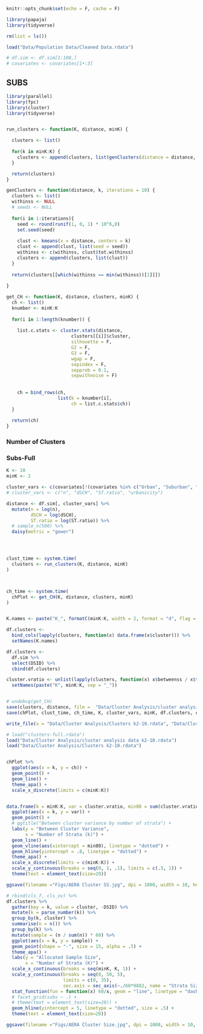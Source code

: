 ```r
knitr::opts_chunk$set(echo = F, cache = F)
```

```r
library(papaja)
library(tidyverse)

rm(list = ls())

load("Data/Population Data/Cleaned Data.rdata")

# df.sim <- df.sim[1:100,]
# covariates <- covariates[1•:3]
```

## SUBS


```r
library(parallel)
library(fpc)
library(cluster)
library(tidyverse)


run_clusters <- function(K, distance, minK) {

  clusters <- list()
  
  for(k in minK:K) {
    clusters <- append(clusters, list(genClusters(distance = distance, k = k)))
  }

  return(clusters)
}

genClusters <- function(distance, k, iterations = 10) {
  clusters <- list()
  withinss <- NULL
  # seeds <- NULL
  
  for(i in 1:iterations){
    seed <- round(runif(1, 0, 1) * 10^6,0)
    set.seed(seed)
    
    clust <- kmeans(x = distance, centers = k)
    clust <- append(clust, list(seed = seed))
    withinss <- c(withinss, clust$tot.withinss)
    clusters <- append(clusters, list(clust))
  }
  
  return(clusters[[which(withinss == min(withinss))[1]]])
  
}

get_CH <- function(K, distance, clusters, minK) {
  ch <- list()
  knumber <- minK:K
  
  for(i in 1:length(knumber)) {
    
    list.c.stats <- cluster.stats(distance, 
                        clusters[[i]]$cluster, 
                        silhouette = F, 
                        G2 = F, 
                        G3 = F, 
                        wgap = F, 
                        sepindex = F, 
                        sepprob = 0.1, 
                        sepwithnoise = F)
    
    
    ch = bind_rows(ch, 
                   list(k = knumber[i], 
                        ch = list.c.stats$ch))
  }
  
  return(ch)
}

```

### Number of Clusters

### Subs-Full


```r
K <- 10
minK <- 2

cluster_vars <- c(covariates[!(covariates %in% c("Urban", "Suburban", "ToRu"))], "urbanicity")
# cluster_vars <- c("n", "dSCH", "ST.ratio", "urbanicity")

distance <- df.sim[, cluster_vars] %>%
  mutate(n = log(n),
         dSCH = log(dSCH),
         ST.ratio = log(ST.ratio)) %>%
  # sample_n(500) %>%
  daisy(metric = "gower")




clust_time <- system.time(
  clusters <- run_clusters(K, distance, minK)
)



ch_time <- system.time(
  chPlot <- get_CH(K, distance, clusters, minK)
)


K.names <- paste("K_", formatC(minK:K, width = 2, format = "d", flag = "0"), sep = "")

df.clusters <- 
  bind_cols(lapply(clusters, function(x) data.frame(x$cluster))) %>%
  setNames(K.names)

df.clusters <- 
  df.sim %>%
  select(DSID) %>%
  cbind(df.clusters)

cluster.vratio <- unlist(lapply(clusters, function(x) x$betweenss / x$totss)) %>%
  setNames(paste("K", minK:K, sep = "_"))


# undebug(get_CH)
save(clusters, distance, file =  "Data/Cluster Analysis/cluster analysis data k2-10.rdata")
save(chPlot, clust_time, ch_time, K, cluster_vars, minK, df.clusters, cluster.vratio, file =  "Data/Cluster Analysis/Clusters k2-10.rdata")

write_file(x = "Data/Cluster Analysis/Clusters k2-10.rdata", "Data/Cluster Analysis/LastCluster.txt")
```

```r
# load("clusters-full.rdata")
load("Data/Cluster Analysis/cluster analysis data k2-10.rdata")
load("Data/Cluster Analysis/Clusters k2-10.rdata")


chPlot %>%
  ggplot(aes(x = k, y = ch)) +
  geom_point() +
  geom_line() +
  theme_apa() +
  scale_x_discrete(limits = c(minK:K))



```

```r

data.frame(k = minK:K, var = cluster.vratio, min80 = sum(cluster.vratio <= .8) + minK - .5) %>%
  ggplot(aes(x = k, y = var)) +
  geom_point() +
  # ggtitle("Between cluster variance by number of strata") +
  labs(y = "Between Cluster Variance",
       x = "Number of Strata (k)") +
  geom_line() +
  geom_vline(aes(xintercept = min80), linetype = "dotted") +
  geom_hline(yintercept = .8, linetype = "dotted") +
  theme_apa() +
  scale_x_discrete(limits = c(minK:K)) +
  scale_y_continuous(breaks = seq(0, 1, .1), limits = c(.3, 1)) +
  theme(text = element_text(size=20))

ggsave(filename ="Figs/AERA Cluster SS.jpg", dpi = 1000, width = 10, height = 7)


```

```r


# rbind(cls_f, cls_ov) %>%
df.clusters %>%
  gather(key = k, value = cluster, -DSID) %>%
  mutate(k = parse_number(k)) %>%
  group_by(k, cluster) %>%
  summarise(n = n()) %>%
  group_by(k) %>%
  mutate(sample = (n / sum(n)) * 60) %>%
  ggplot(aes(x = k, y = sample)) +
  geom_point(shape = "-", size = 15, alpha = .5) +
  theme_apa() +
  labs(y = "Allocated Sample Size",
       x = "Number of Strata (K)") +
  scale_x_continuous(breaks = seq(minK, K, 1)) +
  scale_y_continuous(breaks = seq(0, 50, 5),
                     limits = c(0, 35),
                     sec.axis = sec_axis(~./60*9882, name = "Strata Size")) +
  stat_function(fun = function(x) 60/x, geom = "line", linetype = "dashed", size = .5) +
  # facet_grid(subs ~ .) +
  # theme(text = element_text(size=20)) +
  geom_hline(yintercept = 5, linetype = "dotted", size = .5) +
  theme(text = element_text(size=20))

ggsave(filename ="Figs/AERA Cluster Size.jpg", dpi = 1000, width = 10, height = 7)



```